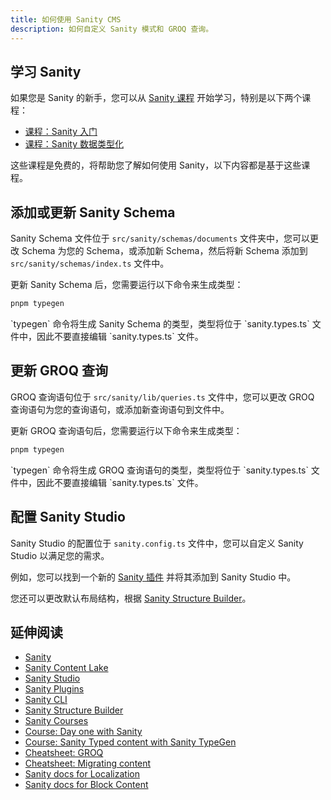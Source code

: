 ```yaml
---
title: 如何使用 Sanity CMS
description: 如何自定义 Sanity 模式和 GROQ 查询。
---
```



## 学习 Sanity

如果您是 Sanity 的新手，您可以从 [Sanity 课程](https://www.sanity.io/learn) 开始学习，特别是以下两个课程：

- [课程：Sanity 入门](https://www.sanity.io/learn/course/day-one-with-sanity-studio)
- [课程：Sanity 数据类型化](https://www.sanity.io/learn/course/typescripted-content)

这些课程是免费的，将帮助您了解如何使用 Sanity，以下内容都是基于这些课程。

## 添加或更新 Sanity Schema

Sanity Schema 文件位于 `src/sanity/schemas/documents` 文件夹中，您可以更改 Schema 为您的 Schema，或添加新 Schema，然后将新 Schema 添加到 `src/sanity/schemas/index.ts` 文件中。

更新 Sanity Schema 后，您需要运行以下命令来生成类型：

```bash
pnpm typegen
```

<Aside type="note">
    `typegen` 命令将生成 Sanity Schema 的类型，类型将位于 `sanity.types.ts` 文件中，因此不要直接编辑 `sanity.types.ts` 文件。
</Aside>


## 更新 GROQ 查询

GROQ 查询语句位于 `src/sanity/lib/queries.ts` 文件中，您可以更改 GROQ 查询语句为您的查询语句，或添加新查询语句到文件中。

更新 GROQ 查询语句后，您需要运行以下命令来生成类型：

```bash
pnpm typegen
```

<Aside type="note">
    `typegen` 命令将生成 GROQ 查询语句的类型，类型将位于 `sanity.types.ts` 文件中，因此不要直接编辑 `sanity.types.ts` 文件。
</Aside>

## 配置 Sanity Studio

Sanity Studio 的配置位于 `sanity.config.ts` 文件中，您可以自定义 Sanity Studio 以满足您的需求。

例如，您可以找到一个新的 [Sanity 插件](https://www.sanity.io/plugins) 并将其添加到 Sanity Studio 中。

您还可以更改默认布局结构，根据 [Sanity Structure Builder](https://www.sanity.io/docs/structure-builder-introduction)。


## 延伸阅读

- [Sanity](https://www.sanity.io/)
- [Sanity Content Lake](https://www.sanity.io/docs/datastore)
- [Sanity Studio](https://www.sanity.io/docs/sanity-studio)
- [Sanity Plugins](https://www.sanity.io/plugins)
- [Sanity CLI](https://www.sanity.io/docs/cli-reference)
- [Sanity Structure Builder](https://www.sanity.io/docs/structure-builder-introduction)
- [Sanity Courses](https://www.sanity.io/learn)
- [Course: Day one with Sanity](https://www.sanity.io/learn/course/day-one-with-sanity-studio)
- [Course: Sanity Typed content with Sanity TypeGen](https://www.sanity.io/learn/course/typescripted-content)
- [Cheatsheet: GROQ](https://www.sanity.io/docs/query-cheat-sheet)
- [Cheatsheet: Migrating content](https://www.sanity.io/docs/content-migration-cheatsheet)
- [Sanity docs for Localization](https://www.sanity.io/docs/localization)
- [Sanity docs for Block Content](https://www.sanity.io/docs/block-content)
